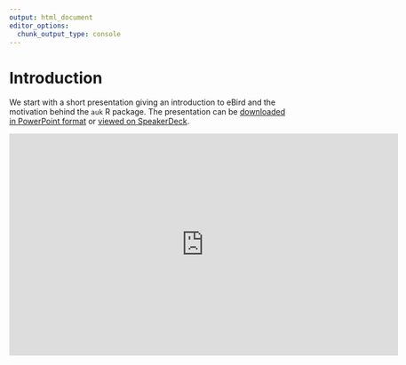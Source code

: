 ```yaml
---
output: html_document
editor_options: 
  chunk_output_type: console
---
```


# Introduction {#introduction}

We start with a short presentation giving an introduction to eBird and the motivation behind the `auk` R package. The presentation can be [downloaded in PowerPoint format](https://github.com/mstrimas/ebp-workshop/raw/master/01_introduction.pptx) or [viewed on SpeakerDeck](https://speakerdeck.com/mstrimas/ebird-best-practices-i).

<iframe src="https://speakerdeck.com/player/8ebf7834a4c5421da9c5359782517cb6" width="700px" height="400px" frameborder="0" marginwidth="0" marginheight="0" scrolling="no" style="border:none;" allowfullscreen webkitallowfullscreen mozallowfullscreen></iframe>
